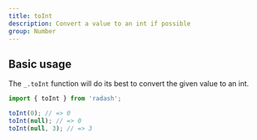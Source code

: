 ```yaml
---
title: toInt
description: Convert a value to an int if possible
group: Number
---
```


## Basic usage

The `_.toInt` function will do its best to convert the given value to an int.

```ts
import { toInt } from 'radash';

toInt(0); // => 0
toInt(null); // => 0
toInt(null, 3); // => 3
```

